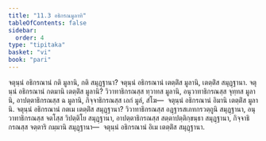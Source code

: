 ```yaml
---
title: "11.3 อธิกรณมูลาทิ"
tableOfContents: false
sidebar:
  order: 4
type: "tipitaka"
basket: "vi"
book: "pari"
---
```



<DynamicBreadcrumb />

<Division number="343" book="pari">

<Paragraph number="1715" book="pari">
จตุนฺนํ อธิกรณานํ กติ มูลานิ, กติ สมุฏฺฐานา? จตุนฺนํ อธิกรณานํ เตตฺติํส มูลานิ, เตตฺติํส สมุฏฺฐานา.
</Paragraph>

<Paragraph number="1716" book="pari">
จตุนฺนํ อธิกรณานํ กตมานิ เตตฺติํส มูลานิ? วิวาทาธิกรณสฺส ทฺวาทส มูลานิ, อนุวาทาธิกรณสฺส จุทฺทส มูลานิ, อาปตฺตาธิกรณสฺส ฉ มูลานิ, กิจฺจาธิกรณสฺส เอกํ มูลํ, สํโฆ—  จตุนฺนํ อธิกรณานํ อิมานิ เตตฺติํส มูลานิ.
</Paragraph>

<Paragraph number="1717" book="pari">
จตุนฺนํ อธิกรณานํ กตเม เตตฺติํส สมุฏฺฐานา? วิวาทาธิกรณสฺส อฏฺฐารสเภทกรวตฺถูนิ สมุฏฺฐานา, อนุวาทาธิกรณสฺส จตโสฺส วิปตฺติโย สมุฏฺฐานา, อาปตฺตาธิกรณสฺส สตฺตาปตฺติกฺขนฺธา สมุฏฺฐานา, กิจฺจาธิกรณสฺส จตฺตาริ กมฺมานิ สมุฏฺฐานา—  จตุนฺนํ อธิกรณานํ อิเม เตตฺติํส สมุฏฺฐานา.
</Paragraph>
</Division>